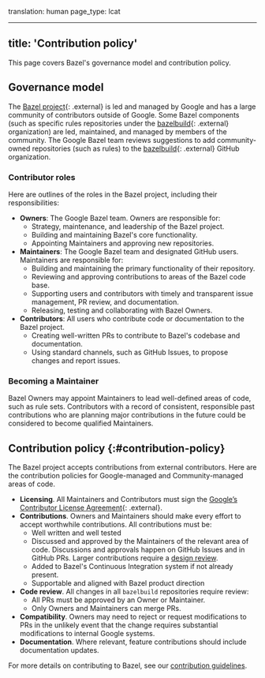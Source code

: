 translation: human
page_type: lcat

---
title: 'Contribution policy'
---

This page covers Bazel's governance model and contribution policy.

## Governance model

The [Bazel project](https://github.com/bazelbuild){: .external} is led and managed by Google
and has a large community of contributors outside of Google. Some Bazel
components (such as specific rules repositories under the
[bazelbuild](https://github.com/bazelbuild){: .external} organization) are led,
maintained, and managed by members of the community. The Google Bazel team
reviews suggestions to add community-owned repositories (such as rules) to the
[bazelbuild](https://github.com/bazelbuild){: .external} GitHub organization.

### Contributor roles

Here are outlines of the roles in the Bazel project, including their
responsibilities:

*   **Owners**: The Google Bazel team. Owners are responsible for:
    *   Strategy, maintenance, and leadership of the Bazel project.
    *   Building and maintaining Bazel's core functionality.
    *   Appointing Maintainers and approving new repositories.
*   **Maintainers**: The Google Bazel team and designated GitHub users.
    Maintainers are responsible for:
    *   Building and maintaining the primary functionality of their repository.
    *   Reviewing and approving contributions to areas of the Bazel code base.
    *   Supporting users and contributors with timely and transparent issue
        management, PR review, and documentation.
    *   Releasing, testing and collaborating with Bazel Owners.
*   **Contributors**: All users who contribute code or documentation to the
    Bazel project.
    *   Creating well-written PRs to contribute to Bazel's codebase and
        documentation.
    *   Using standard channels, such as GitHub Issues, to propose changes and
        report issues.

### Becoming a Maintainer

Bazel Owners may appoint Maintainers to lead well-defined areas of code, such as
rule sets. Contributors with a record of consistent, responsible past
contributions who are planning major contributions in the future could be
considered to become qualified Maintainers.

## Contribution policy {:#contribution-policy}

The Bazel project accepts contributions from external contributors. Here are the
contribution policies for Google-managed and Community-managed areas of code.

*   **Licensing**. All Maintainers and Contributors must sign the
    [Google’s Contributor License Agreement](https://cla.developers.google.com/clas){: .external}.
*   **Contributions**. Owners and Maintainers should make every effort to accept
    worthwhile contributions. All contributions must be:
    *   Well written and well tested
    *   Discussed and approved by the Maintainers of the relevant area of code.
        Discussions and approvals happen on GitHub Issues and in GitHub PRs.
        Larger contributions require a
        [design review](/versions/7.2.0/contribute/design-documents).
    *   Added to Bazel's Continuous Integration system if not already present.
    *   Supportable and aligned with Bazel product direction
*   **Code review**. All changes in all `bazelbuild` repositories require
    review:
    *   All PRs must be approved by an Owner or Maintainer.
    *   Only Owners and Maintainers can merge PRs.
*   **Compatibility**. Owners may need to reject or request modifications to PRs
    in the unlikely event that the change requires substantial modifications to
    internal Google systems.
*   **Documentation**. Where relevant, feature contributions should include
    documentation updates.

For more details on contributing to Bazel, see our
[contribution guidelines](/versions/7.2.0/contribute/).
